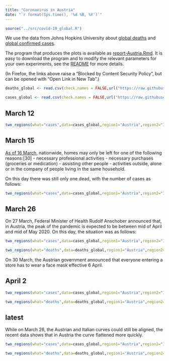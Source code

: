```yaml
---
title: "Coronavirus in Austria"
date: "`r format(Sys.time(), '%d %B, %Y')`"
---
```


```r
source("../src/covid-19_global.R")
```

We use the data from Johns Hopkins University about [global deaths](https://github.com/CSSEGISandData/COVID-19/blob/master/csse_covid_19_data/csse_covid_19_time_series/time_series_covid19_deaths_global.csv)  and [global confirmed cases](https://github.com/CSSEGISandData/COVID-19/blob/master/csse_covid_19_data/csse_covid_19_time_series/time_series_covid19_confirmed_global.csv).

The program that produces the plots is available as [report-Austria.Rmd](https://github.com/alexhkurz/coronavirus-in-R/blob/master/reports/report-Austria.Rmd). It is easy to download the program and to modify the relevant parameters for your own experiments, see the [README](https://github.com/alexhkurz/coronavirus-in-R/) for more details.

(In Firefox, the links above raise a "Blocked by Content Security Policy", but can be opened with "Open Link in New Tab".)
    
```r
deaths_global <- read.csv(check.names = FALSE,url("https://raw.githubusercontent.com/CSSEGISandData/COVID-19/master/csse_covid_19_data/csse_covid_19_time_series/time_series_covid19_deaths_global.csv"))

cases_global <- read.csv(check.names = FALSE,url("https://raw.githubusercontent.com/CSSEGISandData/COVID-19/master/csse_covid_19_data/csse_covid_19_time_series/time_series_covid19_confirmed_global.csv"))
```

## March 12

```r
two_regions(what="cases",data=cases_global,region1="Austria",region2="Italy",last_day="3/12/20",range=12,lag=10)
```

## March 15

[As of 16 March](https://en.wikipedia.org/wiki/2020_coronavirus_pandemic_in_Austria), nationwide, homes may only be left for one of the following reasons:[30]
- necessary professional activities
- necessary purchases (groceries or medication)
- assisting other people
- activities outside, alone or in the company of people living in the same household.

On this day there was still only one dead, with the number of cases as follows:

```r
two_regions(what="cases",data=cases_global,region1="Austria",region2="Italy",last_day="3/15/20",range=14,lag=8) 
```

## March 26

On 27 March, Federal Minister of Health Rudolf Anschober announced that, in Austria, the peak of the pandemic is expected to be between mid of April and mid of May 2020. On this day, the situation was as follows:

```r
two_regions(what="cases",data=cases_global,region1="Austria",region2="Italy",last_day="3/26/20",lag=6)
```


```r
two_regions(what="deaths",data=deaths_global,region1="Austria",region2="Italy",last_day="3/26/20",lag=18)
```

On 30 March, the Austrian government announced that everyone entering a store has to wear a face mask effective 6 April.

## April 2

```r
two_regions(what="cases",data=cases_global,region1="Austria",region2="Italy",last_day="4/2/20",lag=7)
```

```r
two_regions(what="deaths",data=deaths_global,region1="Austria",region2="Italy",last_day="4/2/20",lag=20)
```

## latest

While on March 26, the Austrian and Italian curves could still be aligned, the recent data shows that in Austria the curve flattened more quickly.

```r
two_regions(what="cases",data=cases_global,region1="Austria",region2="Italy",lag=18)
```

```r
two_regions(what="deaths",data=deaths_global,region1="Austria",region2="Italy",lag=29)
```
